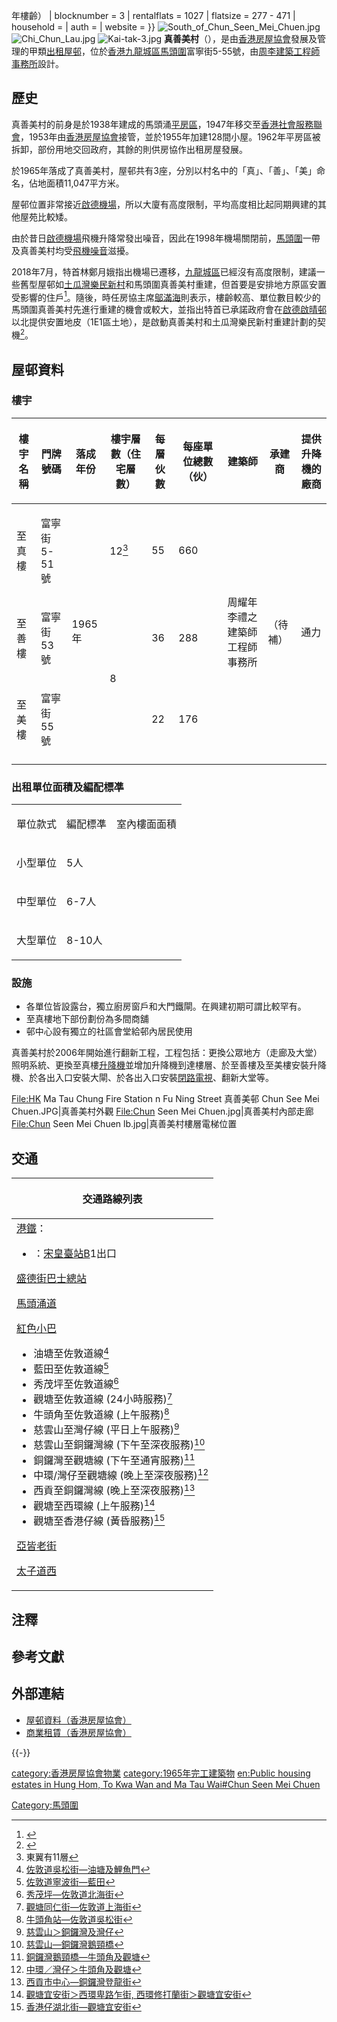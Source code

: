 {{Coord|22.325663|114.188138|type:landmark_region:HK|display=title}}
{{HKPublicHousing |
| housename = 真善美村<br>Chun Seen Mei Chuen
| authority = HKHS
| photo =North of Chun Seen Mei Chuen.jpg
| phototitle = 真善美村北面
| district = 九龍城區
|address=馬頭圍富寧街5－55號
| type = 1
| year = 1965年（{{#expr:{{currentyear}} - 1965}}年樓齡）
| blocknumber = 3
| rentalflats = 1027
| flatsize = 277 - 471
| household =
| auth =
| website =
}}
[[File:South_of_Chun_Seen_Mei_Chuen.jpg|thumb]]
[[File:Chi_Chun_Lau.jpg|thumb]]
[[File:Kai-tak-3.jpg|thumb]]
'''真善美村'''（{{lang-en|Chun Seen Mei Chuen}}），是由[[香港房屋協會|香港房屋協會]]發展及管理的甲類[[出租屋邨|出租屋邨]]，位於[[香港|香港]][[九龍城區|九龍城區]][[馬頭圍|馬頭圍]]富寧街5-55號，由[[周李建築工程師事務所|周李建築工程師事務所]]設計。

==歷史==
真善美村的前身是於1938年建成的馬頭涌[[香港平房區|平房區]]，1947年移交至[[香港社會服務聯會|香港社會服務聯會]]，1953年由[[香港房屋協會|香港房屋協會]]接管，並於1955年加建128間小屋。1962年平房區被拆卸，部份用地交回政府，其餘的則供房協作出租房屋發展。

於1965年落成了真善美村，屋邨共有3座，分別以村名中的「真」、「善」、「美」命名，佔地面積11,047平方米。

屋邨位置非常接近[[啟德機場|啟德機場]]，所以大廈有高度限制，平均高度相比起同期興建的其他屋苑比較矮。

由於昔日[[啟德機場|啟德機場]]飛機升降常發出噪音，因此在1998年機場關閉前，[[馬頭圍|馬頭圍]]一帶及真善美村均受[[飛機|飛機]][[噪音|噪音]]滋擾。

2018年7月，特首林鄭月娥指出機場已遷移，[[九龍城區|九龍城區]]已經沒有高度限制，建議一些舊型屋邨如[[土瓜灣|土瓜灣]][[樂民新村|樂民新村]]和馬頭圍真善美村重建，但首要是安排地方原區安置受影響的住戶<ref>{{Cite news|url=https://news.mingpao.com/pns/dailynews/web_tc/article/20180705/s00002/1530727842328|title=房協獲地皮建屋 啟動重建 真善美村居民安置啟德|author=|date=2018-07-05|work=明報|accessdate=2018-07-19|archive-date=2019-12-07|archive-url=https://web.archive.org/web/20191207104300/https://news.mingpao.com/pns/%e6%b8%af%e8%81%9e/article/20180705/s00002/1530727842328/%e6%88%bf%e5%8d%94%e7%8d%b2%e5%9c%b0%e7%9a%ae%e5%bb%ba%e5%b1%8b-%e5%95%9f%e5%8b%95%e9%87%8d%e5%bb%ba-%e7%9c%9f%e5%96%84%e7%be%8e%e6%9d%91%e5%b1%85%e6%b0%91%e5%ae%89%e7%bd%ae%e5%95%9f%e5%be%b7|dead-url=yes}}</ref>。隨後，時任房協主席[[鄔滿海|鄔滿海]]則表示，樓齡較高、單位數目較少的馬頭圍真善美村先進行重建的機會或較大，並指出特首已承諾政府會在[[啟德|啟德]][[啟晴邨|啟晴邨]]以北提供安置地皮（1E1區土地），是啟動真善美村和土瓜灣樂民新村重建計劃的契機<ref>{{Cite news|url=http://pdf.wenweipo.com/2018/07/05/a01-0705.pdf|title=真善美村 真拆 啟德安置 啟動|author=|date=2018-07-05|work=[[文汇报_(香港)|文匯報]]|accessdate=2018-09-30|archive-date=2019-09-29|archive-url=https://web.archive.org/web/20190929104235/http://pdf.wenweipo.com/2018/07/05/a01-0705.pdf|dead-url=yes}}</ref>。

== 屋邨資料 ==
=== 樓宇 ===
{| class="wikitable" style="text-align: center"
|-
! 樓宇名稱 !! 門牌號碼{{Notetag|見於各幢樓宇大門入口}}!! 落成年份 !! 樓宇層數（住宅層數）
!每層伙數
!每座單位總數（伙）
!建築師
!承建商
!提供升降機的廠商
|-
| 至真樓 || 富寧街5-51號 || rowspan="3" | 1965年 || 12<ref>東翼有11層</ref>||55|| 660
| rowspan="3" |周耀年李禮之建築師工程師事務所
| rowspan="3" |（待補）
| rowspan="3" |通力
|-
| 至善樓 || 富寧街53號 || rowspan="2" | 8 
|36|| 288
|-
| 至美樓 || 富寧街55號 
|22|| 176
|-
|}

===出租單位面積及編配標凖===
{| class="wikitable"
|單位款式||編配標凖||室內樓面面積
|-
|小型單位||5人||{{convert|25.76|sqm|sqft|abbr=on}}
|-
|中型單位||6-7人||{{convert|29.24|to|32.76|sqm|sqft|abbr=on}}
|-
|大型單位||8-10人||{{convert|35.41|to|43.73|sqm|sqft|abbr=on}}
|}

===設施===
*各單位皆設露台，獨立廚房窗戶和大門鐵閘。在興建初期可謂比較罕有。
*至真樓地下部份劃份為多間商舖
*邨中心設有獨立的社區會堂給邨內居民使用

真善美村於2006年開始進行翻新工程，工程包括：更換公眾地方（走廊及大堂）照明系統、更換至真樓[[升降機|升降機]]並增加升降機到達樓層、於至善樓及至美樓安裝升降機、於各出入口安裝大閘、於各出入口安裝[[閉路電視|閉路電視]]、翻新大堂等。

<gallery widths="180" heights="180">
File:HK Ma Tau Chung Fire Station n Fu Ning Street 真善美邨 Chun See Mei Chuen.JPG|真善美村外觀
File:Chun Seen Mei Chuen.jpg|真善美村內部走廊
File:Chun Seen Mei Chuen lb.jpg|真善美村樓層電梯位置
</gallery>

==交通==
{| class="mw-collapsible mw-collapsed wikitable" style="background:white; margin: 0 auto; width: auto;"
! 交通路線列表
|-
|
;[[港鐵|港鐵]]：
*{{港鐵路線標誌|TML}}：[[宋皇臺站|宋皇臺站]]B1出口
;[[盛德街巴士總站|盛德街巴士總站]]
{{過海隧道巴士簡單列表|108_s|608|608P}}{{九龍專線小巴簡單列表|2|2M}}
;[[馬頭涌道|馬頭涌道]]
{{九龍新界巴士簡單列表|3B|5A|5C|5D|11|11B|11K|11X|12A|14|15|17|21|22M|26|28|61X|75X|85|85A|85B|85X|93K|297|796X}}
{{過海隧道巴士簡單列表|101|101R|106|106P|107|108|111|116|N121}}{{大嶼山巴士簡單列表|A22|E23|E23A|N23}}{{九龍專線小巴簡單列表|2|2A|49|69|69A}}
{{新界專線小巴簡單列表|105|105S}}
;[[紅色小巴|紅色小巴]]
*油塘至佐敦道線<ref>[http://www.16seats.net/chi/rmb/r_k19.html 佐敦道吳松街—油塘及鯉魚門]{{Wayback|url=http://www.16seats.net/chi/rmb/r_k19.html |date=20210622091414 }}</ref>
*藍田至佐敦道線<ref>[http://www.16seats.net/chi/rmb/r_k55.html 佐敦道寧波街—藍田]{{Wayback|url=http://www.16seats.net/chi/rmb/r_k55.html |date=20210505123308 }}</ref>
*秀茂坪至佐敦道線<ref>[http://www.16seats.net/chi/rmb/r_k95.html 秀茂坪—佐敦道北海街]{{Wayback|url=http://www.16seats.net/chi/rmb/r_k95.html |date=20210622090755 }}</ref>
*觀塘至佐敦道線 (24小時服務)<ref>[http://www.16seats.net/chi/rmb/r_k12.html 觀塘同仁街—佐敦道上海街]{{Wayback|url=http://www.16seats.net/chi/rmb/r_k12.html |date=20210426044610 }}</ref>
*牛頭角至佐敦道線 (上午服務)<ref>[http://www.16seats.net/chi/rmb/r_k56.html 牛頭角站—佐敦道吳松街]{{Wayback|url=http://www.16seats.net/chi/rmb/r_k56.html |date=20210203145717 }}</ref>
*慈雲山至灣仔線 (平日上午服務)<ref>[http://www.16seats.net/chi/rmb/r_kh32.html 慈雲山＞銅鑼灣及灣仔]{{Wayback|url=http://www.16seats.net/chi/rmb/r_kh32.html |date=20210618090619 }}</ref>
*慈雲山至銅鑼灣線 (下午至深夜服務)<ref>[http://www.16seats.net/chi/rmb/r_kh16.html 慈雲山—銅鑼灣鵝頸橋]{{Wayback|url=http://www.16seats.net/chi/rmb/r_kh16.html |date=20210618111641 }}</ref>
*銅鑼灣至觀塘線 (下午至通宵服務)<ref>[http://www.16seats.net/chi/rmb/r_kh01.html 銅鑼灣鵝頸橋—牛頭角及觀塘]{{Wayback|url=http://www.16seats.net/chi/rmb/r_kh01.html |date=20210622092152 }}</ref>
*中環/灣仔至觀塘線 (晚上至深夜服務)<ref>[http://www.16seats.net/chi/rmb/r_kh41.html 中環／灣仔＞牛頭角及觀塘]{{Wayback|url=http://www.16seats.net/chi/rmb/r_kh41.html |date=20201224073148 }}</ref>
*西貢至銅鑼灣線 (晚上至深夜服務)<ref>[http://www.16seats.net/chi/rmb/r_hn98.html 西貢市中心—銅鑼灣登龍街]{{Wayback|url=http://www.16seats.net/chi/rmb/r_hn98.html |date=20210712033415 }}</ref>
*觀塘至西環線 (上午服務)<ref>[http://www.16seats.net/chi/rmb/r_kh18.html 觀塘宜安街＞西環卑路乍街, 西環修打蘭街＞觀塘宜安街]{{Wayback|url=http://www.16seats.net/chi/rmb/r_kh18.html |date=20210622090700 }}</ref>
*觀塘至香港仔線 (黃昏服務)<ref>[http://www.16seats.net/chi/rmb/r_kh71.html 香港仔湖北街—觀塘宜安街]{{Wayback|url=http://www.16seats.net/chi/rmb/r_kh71.html |date=20210714161454 }}</ref>
;[[亞皆老街|亞皆老街]]
{{九龍新界巴士簡單列表|2A|2X|9|13D|16|16X|24|27|95|98C|98S|203E|213D|796C|796E|N213|N216|N293|N796}}
;[[太子道|太子道西]]
{{九龍新界巴士簡單列表|1A|11D|24|27|42|95|213D|N216|N293}}{{九龍專線小巴簡單列表|2|2A|69|69A|70|70A}}{{新界專線小巴簡單列表|110}}
|}

==注釋==
{{Reflist|group=註}}

== 參考文獻 ==
{{reflist|30em}}

==外部連結==
{{Commonscat|Chun Seen Mei Chuen}}
*[https://www.hkhs.com/tc/housing_archive/id/11/scheme/4 屋邨資料（香港房屋協會）]{{Wayback|url=https://www.hkhs.com/tc/housing_archive/id/11/scheme/4 |date=20210720005551 }}{{zh-hk}}
*[https://www.hkhs.com/tc/our-business/shop/id/15/ 商業租賃（香港房屋協會）]{{Wayback|url=https://www.hkhs.com/tc/our-business/shop/id/15/ |date=20210127185421 }}{{zh-hk}}

{{-}}
{{九龍城區公共屋邨}}
{{DEFAULTSORT:chun seen mei chuen}}

[[Category:馬頭圍|Category:馬頭圍]]
[[category:香港房屋協會物業|category:香港房屋協會物業]]
[[category:1965年完工建築物|category:1965年完工建築物]]
[[en:Public_housing_estates_in_Hung_Hom,_To_Kwa_Wan_and_Ma_Tau_Wai#Chun_Seen_Mei_Chuen|en:Public housing estates in Hung Hom, To Kwa Wan and Ma Tau Wai#Chun Seen Mei Chuen]]